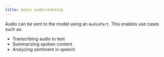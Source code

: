 ```yaml
---
title: Audio understanding
---
```



Audio can be sent to the model using an `AudioPart`. This enables use cases such as:

- Transcribing audio to text
- Summarizing spoken content
- Analyzing sentiment in speech

<Tabs>
  <TabItem label="TypeScript">
    <Code lang="ts" code={jsDescribeAudio} title="describe-audio.ts" />
  </TabItem>
</Tabs>
